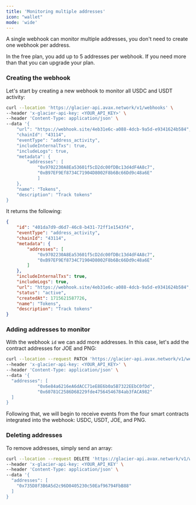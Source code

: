 ```yaml
---
title: 'Monitoring multiple addresses'
icon: "wallet"
mode: 'wide'
---
```


A single webhook can monitor multiple addresses, you don't need to create one webhook per address.

<Note>In the free plan, you add up to 5 addresses per webhook. If you need more than that you can upgrade your plan.</Note>

### Creating the webhook ###
Let's start by creating a new webhook to monitor all USDC and USDT activity:

``` bash
curl --location 'https://glacier-api.avax.network/v1/webhooks' \
--header 'x-glacier-api-key: <YOUR_API_KEY>' \
--header 'Content-Type: application/json' \
--data '{
    "url": "https://webhook.site/4eb31e6c-a088-4dcb-9a5d-e9341624b584",
    "chainId": "43114",
    "eventType": "address_activity",
    "includeInternalTxs": true,
    "includeLogs": true,
    "metadata": {
        "addresses": [
            "0x9702230A8Ea53601f5cD2dc00fDBc13d4dF4A8c7",
            "0xB97EF9Ef8734C71904D8002F8b6Bc66Dd9c48a6E"
            ]
    },
    "name": "Tokens",
    "description": "Track tokens"
}
```
It returns the following:

```json
{
    "id": "401da7d9-d6d7-46c8-b431-72ff1e1543f4",
    "eventType": "address_activity",
    "chainId": "43114",
    "metadata": {
        "addresses": [
            "0x9702230A8Ea53601f5cD2dc00fDBc13d4dF4A8c7",
            "0xB97EF9Ef8734C71904D8002F8b6Bc66Dd9c48a6E"
        ]
    },
    "includeInternalTxs": true,
    "includeLogs": true,
    "url": "https://webhook.site/4eb31e6c-a088-4dcb-9a5d-e9341624b584",
    "status": "active",
    "createdAt": 1715621587726,
    "name": "Tokens",
    "description": "Track tokens"
}
```
### Adding addresses to monitor ###
With the webhook `id` we can add more addresses. In this case, let's add the contract addresses for JOE and PNG:

```bash
curl --location --request PATCH 'https://glacier-api.avax.network/v1/webhooks/401da7d9-d6d7-46c8-b431-72ff1e1543f4/addresses' \
--header 'x-glacier-api-key: <YOUR_API_KEY>' \
--header 'Content-Type: application/json' \
--data '{
  "addresses": [
            "0x6e84a6216eA6dACC71eE8E6b0a5B7322EEbC0fDd",
            "0x60781C2586D68229fde47564546784ab3fACA982"
  ]
}
```
Following that, we will begin to receive events from the four smart contracts integrated into the webhook: USDC, USDT, JOE, and PNG.

### Deleting addresses ###
To remove addresses, simply send an array:

```bash
curl --location --request DELETE 'https://glacier-api.avax.network/v1/webhooks/401da7d9-d6d7-46c8-b431-72ff1e1543f4/addresses' \
--header 'x-glacier-api-key: <YOUR_API_KEY' \
--header 'Content-Type: application/json' \
--data '{
  "addresses": [
    "0x735D8f3B6A5d2c96D0405230c50Eaf96794FbB88"
  ]
}
```
